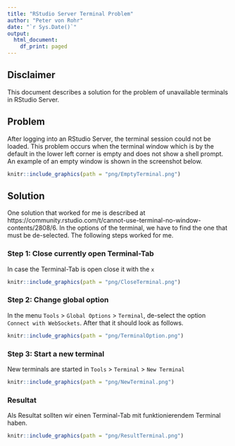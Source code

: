 ```yaml
---
title: "RStudio Server Terminal Problem"
author: "Peter von Rohr"
date: "`r Sys.Date()`"
output:
  html_document:
    df_print: paged
---
```


## Disclaimer
This document describes a solution for the problem of unavailable terminals in RStudio Server.


## Problem
After logging into an RStudio Server, the terminal session could not be loaded. This problem occurs when the terminal window which is by the default in the lower left corner is empty and does not show a shell prompt. An example of an empty window is shown in the screenshot below.


```r
knitr::include_graphics(path = "png/EmptyTerminal.png")
```


## Solution
One solution that worked for me is described at https://community.rstudio.com/t/cannot-use-terminal-no-window-contents/2808/6. In the options of the terminal, we have to find the one that must be de-selected. The following steps worked for me.


### Step 1: Close currently open Terminal-Tab
In case the Terminal-Tab is open close it with the `x`

```r
knitr::include_graphics(path = "png/CloseTerminal.png")
```


### Step 2: Change global option
In the menu `Tools` > `Global Options` > `Terminal`, de-select the option `Connect with WebSockets`. After that it should look as follows. 

```r
knitr::include_graphics(path = "png/TerminalOption.png")
```


### Step 3: Start a new terminal
New terminals are started in `Tools` > `Terminal` > `New Terminal`


```r
knitr::include_graphics(path = "png/NewTerminal.png")
```


### Resultat
Als Resultat sollten wir einen Terminal-Tab mit funktionierendem Terminal haben.

```r
knitr::include_graphics(path = "png/ResultTerminal.png")
```



